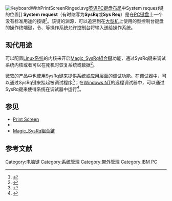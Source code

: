 {{noteTA|G1=IT}}
{{Expand English|time=2019-05-11T10:17:33+00:00}}
[[Image:KeyboardWithPrintScreenRinged.svg|thumb]][[英语|英语]][[个人电脑|PC]][[键盘布局|键盘布局]]中System request键的位置]]
'''System request'''（有时缩写为'''SysRq'''或'''Sys Req'''）是在[[IBM_PC兼容机|PC]][[键盘|键盘]]上一个没有标准用途的按键<ref name="dosprogfaq">{{cite web|title=What is the SysRq key for?|work=comp.os.msdos.programmer FAQ|url=http://www.faqs.org/faqs/msdos-programmer-faq/part2/|accessdate=2008-01-08|archive-date=2018-11-10|archive-url=https://web.archive.org/web/20181110132749/http://www.faqs.org/faqs/msdos-programmer-faq/part2/|dead-url=no}}</ref>。该键的渊源，可以追溯到在{{link-en|System/370|IBM System/370|System/370}}[[大型机|大型机]]上使用的{{tsl|en|IBM 3270}}型控制台键盘的操作终端键，令{{link-en|VM/370|VM (operating system)|VM/370}}、{{tsl|en|MVS}}等操作系统允许控制台将输入送给操作系统。

==现代用途==
可以配置[[Linux系统|Linux系统]]的内核来开启[[Magic_SysRq組合鍵|Magic_SysRq組合鍵]]功能，通过SysRq键来调试系统内核或者可以在死机时恢复系统或数据<ref name="linux">{{cite web|title=Linux Magic System Request Key Hacks|work=Linux kernel|url=https://www.kernel.org/doc/html/latest/admin-guide/sysrq.html|accessdate=2018-06-21|df=|archive-date=2018-06-21|archive-url=https://web.archive.org/web/20180621221141/https://www.kernel.org/doc/html/latest/admin-guide/sysrq.html|dead-url=no}}</ref>。

微软的产品中也使用SysRq键来提供[[操作系统|系统]]或[[应用程序|应用]]层面的调试功能。在{{link-en|CodeView|CodeView}}调试器中，可以通过SysRq键来挂起被调试程序<ref name="mskb43648">{{cite web|title=Returning Control to CodeView|work=Microsoft Knowledge Base|url=http://support.microsoft.com/kb/43648|accessdate=2008-01-08|archive-date=2008-11-08|archive-url=https://web.archive.org/web/20081108021540/http://support.microsoft.com/kb/43648|dead-url=no}}</ref>；在[[Windows_NT|Windows NT]]的远程调试器中，可以通过SysRq键来使得系统在调试器中运行<ref name="mskb900093">{{cite web|title=How to enable a remote kernel debugger connection on a computer that is running Windows Server 2003 with Service Pack 1|work=Microsoft Knowledge Base|url=http://support.microsoft.com/kb/900093|accessdate=2008-01-08|archive-date=2008-03-19|archive-url=https://web.archive.org/web/20080319054036/http://support.microsoft.com/kb/900093|dead-url=no}}</ref>。

== 参见 ==
* [[Print_Screen|Print Screen]]
* {{link-en|Serial console}}
* [[Magic_SysRq組合鍵|Magic_SysRq組合鍵]]


== 参考文献 ==
{{reflist}}
{{鍵盤}}
{{电脑键盘的键}}
[[Category:电脑键|Category:电脑键]]
[[Category:系统管理|Category:系统管理]]
[[Category:带外管理|Category:带外管理]]
[[Category:IBM_PC|Category:IBM PC]]
